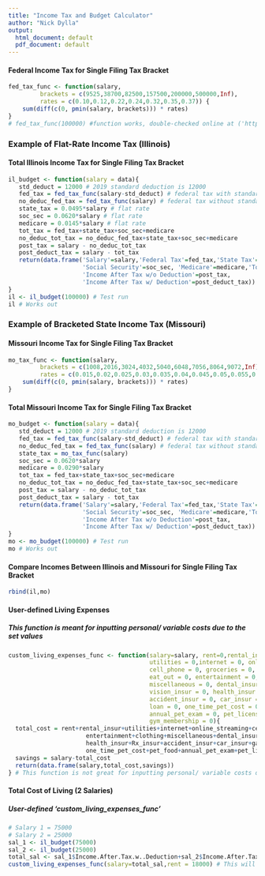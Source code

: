 ```yaml
---
title: "Income Tax and Budget Calculator"
author: "Nick Dylla"
output:
  html_document: default
  pdf_document: default
---
```

#### Federal Income Tax for Single Filing Tax Bracket
```r
fed_tax_func <- function(salary,
         brackets = c(9525,38700,82500,157500,200000,500000,Inf),
         rates = c(0.10,0.12,0.22,0.24,0.32,0.35,0.37)) {        
    sum(diff(c(0, pmin(salary, brackets))) * rates)
}
# fed_tax_func(100000) #function works, double-checked online at ('https://www.taxact.com/tools/tax-bracket-calculator')

```

### Example of Flat-Rate Income Tax (Illinois)
#### Total Illinois Income Tax for Single Filing Tax Bracket
```r
il_budget <- function(salary = data){
   std_deduct = 12000 # 2019 standard deduction is 12000
   fed_tax = fed_tax_func(salary-std_deduct) # federal tax with standard deduction included
   no_deduc_fed_tax = fed_tax_func(salary) # federal tax without standard deduction included
   state_tax = 0.0495*salary # flat rate
   soc_sec = 0.0620*salary # flat rate
   medicare = 0.0145*salary # flat rate
   tot_tax = fed_tax+state_tax+soc_sec+medicare
   no_deduc_tot_tax = no_deduc_fed_tax+state_tax+soc_sec+medicare
   post_tax = salary - no_deduc_tot_tax
   post_deduct_tax = salary - tot_tax
   return(data.frame('Salary'=salary,'Federal Tax'=fed_tax,'State Tax'=state_tax, 
                     'Social Security'=soc_sec, 'Medicare'=medicare,'Total Tax'=tot_tax,
                     'Income After Tax w/o Deduction'=post_tax,
                     'Income After Tax w/ Deduction'=post_deduct_tax))
}
il <- il_budget(100000) # Test run
il # Works out
```

### Example of Bracketed State Income Tax (Missouri)
#### Missouri Income Tax for Single Filing Tax Bracket
```r
mo_tax_func <- function(salary,
         brackets = c(1008,2016,3024,4032,5040,6048,7056,8064,9072,Inf),
         rates = c(0.015,0.02,0.025,0.03,0.035,0.04,0.045,0.05,0.055,0.060)) {        
    sum(diff(c(0, pmin(salary, brackets))) * rates)
}
```

#### Total Missouri Income Tax for Single Filing Tax Bracket
```r
mo_budget <- function(salary = data){
   std_deduct = 12000 # 2019 standard deduction is 12000
   fed_tax = fed_tax_func(salary-std_deduct) # federal tax with standard deduction included
   no_deduc_fed_tax = fed_tax_func(salary) # federal tax without standard deduction included
   state_tax = mo_tax_func(salary)
   soc_sec = 0.0620*salary
   medicare = 0.0290*salary
   tot_tax = fed_tax+state_tax+soc_sec+medicare
   no_deduc_tot_tax = no_deduc_fed_tax+state_tax+soc_sec+medicare
   post_tax = salary - no_deduc_tot_tax
   post_deduct_tax = salary - tot_tax
   return(data.frame('Salary'=salary,'Federal Tax'=fed_tax,'State Tax'=state_tax, 
                     'Social Security'=soc_sec, 'Medicare'=medicare,'Total Tax'=tot_tax,
                     'Income After Tax w/o Deduction'=post_tax,
                     'Income After Tax w/ Deduction'=post_deduct_tax))
}
mo <- mo_budget(100000) # Test run
mo # Works out
```

#### Compare Incomes Between Illinois and Missouri for Single Filing Tax Bracket
```r
rbind(il,mo)
```

#### User-defined Living Expenses
##### This function is meant for inputting personal/ variable costs due to the set values
```r
custom_living_expenses_func <- function(salary=salary, rent=0,rental_insur = 0,
                                        utilities = 0,internet = 0, online_streaming = 0, 
                                        cell_phone = 0, groceries = 0,
                                        eat_out = 0, entertainment = 0, clothing = 0,
                                        miscellaneous = 0, dental_insur = 0, 
                                        vision_insur = 0, health_insur = 0, Rx_insur = 0,
                                        accident_insur = 0, car_insur = 0, gasoline = 0,
                                        loan = 0, one_time_pet_cost = 0, pet_food = 0,
                                        annual_pet_exam = 0, pet_license = 0, 
                                        gym_membership = 0){
  total_cost = rent+rental_insur+utilities+internet+online_streaming+cell_phone+groceries+eat_out+
                      entertainment+clothing+miscellaneous+dental_insur+vision_insur+
                      health_insur+Rx_insur+accident_insur+car_insur+gasoline+loan+
                      one_time_pet_cost+pet_food+annual_pet_exam+pet_license+gym_membership
  savings = salary-total_cost
  return(data.frame(salary,total_cost,savings))
} # This function is not great for inputting personal/ variable costs due to the set values
```

#### Total Cost of Living (2 Salaries)
##### User-defined 'custom_living_expenses_func'
```r
# Salary 1 = 75000
# Salary 2 = 25000
sal_1 <- il_budget(75000)
sal_2 <- il_budget(25000)
total_sal <- sal_1$Income.After.Tax.w..Deduction+sal_2$Income.After.Tax.w..Deduction # columns containing the salary after taxes with the standard deduction included
custom_living_expenses_func(salary=total_sal,rent = 18000) # This will return the combined salaries, total living expense costs, and combined savings if you only had to pay rent 
```
